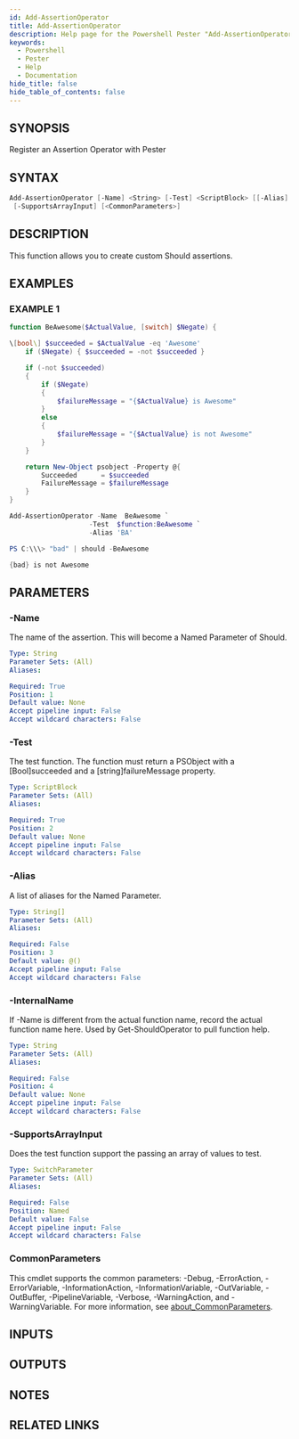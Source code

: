 ```yaml
---
id: Add-AssertionOperator
title: Add-AssertionOperator
description: Help page for the Powershell Pester "Add-AssertionOperator" command
keywords:
  - Powershell
  - Pester
  - Help
  - Documentation
hide_title: false
hide_table_of_contents: false
---
```


## SYNOPSIS
Register an Assertion Operator with Pester

## SYNTAX

```powershell
Add-AssertionOperator [-Name] <String> [-Test] <ScriptBlock> [[-Alias] <String[]>] [[-InternalName] <String>]
 [-SupportsArrayInput] [<CommonParameters>]
```

## DESCRIPTION
This function allows you to create custom Should assertions.

## EXAMPLES

### EXAMPLE 1
```powershell
function BeAwesome($ActualValue, [switch] $Negate) {

\[bool\] $succeeded = $ActualValue -eq 'Awesome'
	if ($Negate) { $succeeded = -not $succeeded }

	if (-not $succeeded)
	{
		if ($Negate)
		{
			$failureMessage = "{$ActualValue} is Awesome"
		}
		else
		{
			$failureMessage = "{$ActualValue} is not Awesome"
		}
	}

	return New-Object psobject -Property @{
		Succeeded      = $succeeded
		FailureMessage = $failureMessage
	}
}

Add-AssertionOperator -Name  BeAwesome `
					-Test  $function:BeAwesome `
					-Alias 'BA'

PS C:\\\> "bad" | should -BeAwesome

{bad} is not Awesome
```


## PARAMETERS

### -Name
The name of the assertion.
This will become a Named Parameter of Should.

```yaml
Type: String
Parameter Sets: (All)
Aliases:

Required: True
Position: 1
Default value: None
Accept pipeline input: False
Accept wildcard characters: False
```

### -Test
The test function.
The function must return a PSObject with a \[Bool\]succeeded and a \[string\]failureMessage property.

```yaml
Type: ScriptBlock
Parameter Sets: (All)
Aliases:

Required: True
Position: 2
Default value: None
Accept pipeline input: False
Accept wildcard characters: False
```

### -Alias
A list of aliases for the Named Parameter.

```yaml
Type: String[]
Parameter Sets: (All)
Aliases:

Required: False
Position: 3
Default value: @()
Accept pipeline input: False
Accept wildcard characters: False
```

### -InternalName
If -Name is different from the actual function name, record the actual function name here.
Used by Get-ShouldOperator to pull function help.

```yaml
Type: String
Parameter Sets: (All)
Aliases:

Required: False
Position: 4
Default value: None
Accept pipeline input: False
Accept wildcard characters: False
```

### -SupportsArrayInput
Does the test function support the passing an array of values to test.

```yaml
Type: SwitchParameter
Parameter Sets: (All)
Aliases:

Required: False
Position: Named
Default value: False
Accept pipeline input: False
Accept wildcard characters: False
```

### CommonParameters
This cmdlet supports the common parameters: -Debug, -ErrorAction, -ErrorVariable, -InformationAction, -InformationVariable, -OutVariable, -OutBuffer, -PipelineVariable, -Verbose, -WarningAction, and -WarningVariable. For more information, see [about_CommonParameters](http://go.microsoft.com/fwlink/?LinkID=113216).

## INPUTS

## OUTPUTS

## NOTES

## RELATED LINKS
